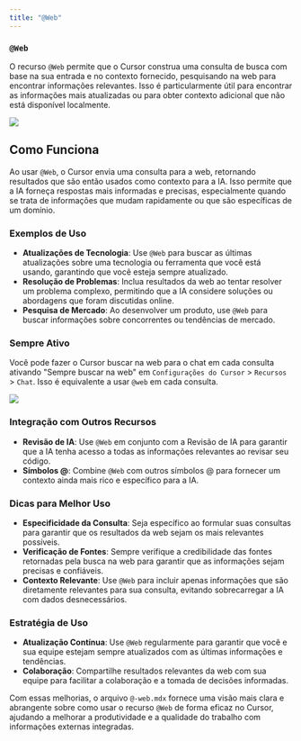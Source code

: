 ```yaml
---
title: "@Web"
---
```


### `@Web`

O recurso `@Web` permite que o Cursor construa uma consulta de busca com base na sua entrada e no contexto fornecido, pesquisando na web para encontrar informações relevantes. Isso é particularmente útil para encontrar as informações mais atualizadas ou para obter contexto adicional que não está disponível localmente.

<Frame>
  <img src="/images/context/@web.png" />
</Frame>

## Como Funciona

Ao usar `@Web`, o Cursor envia uma consulta para a web, retornando resultados que são então usados como contexto para a IA. Isso permite que a IA forneça respostas mais informadas e precisas, especialmente quando se trata de informações que mudam rapidamente ou que são específicas de um domínio.

### Exemplos de Uso

- **Atualizações de Tecnologia**: Use `@Web` para buscar as últimas atualizações sobre uma tecnologia ou ferramenta que você está usando, garantindo que você esteja sempre atualizado.
- **Resolução de Problemas**: Inclua resultados da web ao tentar resolver um problema complexo, permitindo que a IA considere soluções ou abordagens que foram discutidas online.
- **Pesquisa de Mercado**: Ao desenvolver um produto, use `@Web` para buscar informações sobre concorrentes ou tendências de mercado.

### Sempre Ativo

Você pode fazer o Cursor buscar na web para o chat em cada consulta ativando "Sempre buscar na web" em `Configurações do Cursor` > `Recursos` > `Chat`. Isso é equivalente a usar `@web` em cada consulta.

<Frame>
  <img src="/images/context/@web-settings.png" />
</Frame>

### Integração com Outros Recursos

- **Revisão de IA**: Use `@Web` em conjunto com a Revisão de IA para garantir que a IA tenha acesso a todas as informações relevantes ao revisar seu código.
- **Símbolos @**: Combine `@Web` com outros símbolos @ para fornecer um contexto ainda mais rico e específico para a IA.

### Dicas para Melhor Uso

- **Especificidade da Consulta**: Seja específico ao formular suas consultas para garantir que os resultados da web sejam os mais relevantes possíveis.
- **Verificação de Fontes**: Sempre verifique a credibilidade das fontes retornadas pela busca na web para garantir que as informações sejam precisas e confiáveis.
- **Contexto Relevante**: Use `@Web` para incluir apenas informações que são diretamente relevantes para sua consulta, evitando sobrecarregar a IA com dados desnecessários.

### Estratégia de Uso

- **Atualização Contínua**: Use `@Web` regularmente para garantir que você e sua equipe estejam sempre atualizados com as últimas informações e tendências.
- **Colaboração**: Compartilhe resultados relevantes da web com sua equipe para facilitar a colaboração e a tomada de decisões informadas.

Com essas melhorias, o arquivo `@-web.mdx` fornece uma visão mais clara e abrangente sobre como usar o recurso `@Web` de forma eficaz no Cursor, ajudando a melhorar a produtividade e a qualidade do trabalho com informações externas integradas.
